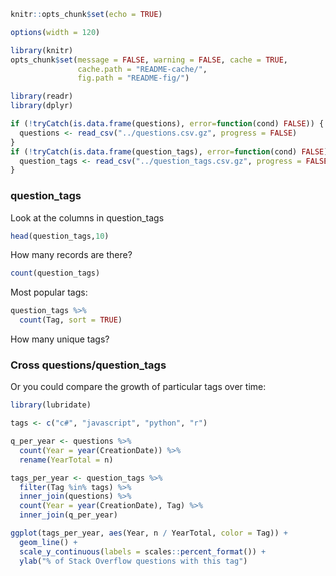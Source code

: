 ```r
knitr::opts_chunk$set(echo = TRUE)
```

```r
options(width = 120)
```

```r
library(knitr)
opts_chunk$set(message = FALSE, warning = FALSE, cache = TRUE,
               cache.path = "README-cache/",
               fig.path = "README-fig/")
```


```r
library(readr)
library(dplyr)

if (!tryCatch(is.data.frame(questions), error=function(cond) FALSE)) {
  questions <- read_csv("../questions.csv.gz", progress = FALSE)
}
if (!tryCatch(is.data.frame(question_tags), error=function(cond) FALSE)) {
  question_tags <- read_csv("../question_tags.csv.gz", progress = FALSE)
}
```


### question_tags
Look at the columns in question_tags
```r
head(question_tags,10)
```

How many records are there?
```r
count(question_tags)
```

Most popular tags:
```r
question_tags %>%
  count(Tag, sort = TRUE)
```

How many unique tags?


### Cross questions/question_tags

Or you could compare the growth of particular tags over time:

```r
library(lubridate)

tags <- c("c#", "javascript", "python", "r")

q_per_year <- questions %>%
  count(Year = year(CreationDate)) %>%
  rename(YearTotal = n)

tags_per_year <- question_tags %>%
  filter(Tag %in% tags) %>%
  inner_join(questions) %>%
  count(Year = year(CreationDate), Tag) %>%
  inner_join(q_per_year)

ggplot(tags_per_year, aes(Year, n / YearTotal, color = Tag)) +
  geom_line() +
  scale_y_continuous(labels = scales::percent_format()) +
  ylab("% of Stack Overflow questions with this tag")
```
